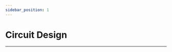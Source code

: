```yaml
---
sidebar_position: 1
---
```




# Circuit Design
---

<cardbox>
  <card
    href="./picoed-starter-kit/"
    title="Picoed Starter Kit"
    description=""
    img={picoed_starter_kit_Icon}
  />
</cardbox>

